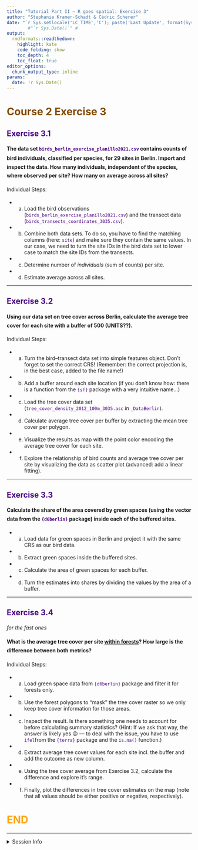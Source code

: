 ```yaml
---
title: "Tutorial Part II — R goes spatial: Exercise 3"
author: "Stephanie Kramer-Schadt & Cédric Scherer"
date: "`r Sys.setlocale('LC_TIME','C'); paste('Last Update', format(Sys.time(), '%B %e, %Y')) `" 
        #"`r Sys.Date()`" # 
output:
  rmdformats::readthedown:
    highlight: kate
    code_folding: show
    toc_depth: 4
    toc_float: true
editor_options:
  chunk_output_type: inline
params:
  date: !r Sys.Date()
---
```


<style>
h1 {
  color: Orange ;
}
h2, h3, h4, h5, h6, legend {
  color: Indigo ;
}
p {
  line-height:170%;
}
#sidebar h2 {
  background-color: Indigo;
}
code {
  color: Indigo ;
}
.exercise {
  color: #824b00;
}
</style>

# <span class='exercise'> Course 2 Exercise 3</span>

## Exercise 3.1  

**The data set `birds_berlin_exercise_planillo2021.csv` contains counts of bird individuals, classified per species, for 29 sites in Berlin. Import and inspect the data. How many individuals, independent of the species, where observed per site? How many on average across all sites?**

Individual Steps:

* a. Load the bird observations (`birds_berlin_exercise_planillo2021.csv`) and the transect data (`birds_transects_coordinates_3035.csv`).
* b. Combine both data sets. To do so, you have to find the matching columns (here: `site`) and make sure they contain the same values. In our case, we need to turn the site IDs in the bird data set to lower case to match the site IDs from the transects.
* c. Determine number of *individuals* (sum of counts) per site.
* d. Estimate average across all sites.

---

## Exercise 3.2

**Using our data set on tree cover across Berlin, calculate the average tree cover for each site with a buffer of 500 (UNITS??).**

Individual Steps:

* a. Turn the bird–transect data set into simple features object. Don't forget to set the correct CRS! (Remember: the correct projection is, in the best case, added to the file name!)
* b. Add a buffer around each site location (if you don't know how: there is a function from the `{sf}` package with a very intuitive name...)
* c. Load the tree cover data set (`tree_cover_density_2012_100m_3035.asc` in `_DataBerlin`).
* d. Calculate average tree cover per buffer by extracting the mean tree cover per polygon.
* e. Visualize the results as map with the point color encoding the average tree cover for each site.
* f. Explore the relationship of bird counts and average tree cover per site by visualizing the data as scatter plot (advanced: add a linear fitting).

---

## Exercise 3.3

**Calculate the share of the area covered by green spaces (using the vector data from the `{d6berlin}` package) inside each of the buffered sites.**

* a. Load data for green spaces in Berlin and project it with the same CRS as our bird data.
* b. Extract green spaces inside the buffered sites.
* c. Calculate the area of green spaces for each buffer.
* d. Turn the estimates into shares by dividing the values by the area of a buffer.

---

## Exercise 3.4

*for the fast ones*

**What is the average tree cover per site <u>within forests</u>? How large is the difference between both metrics?**

Individual Steps:

* a. Load green space data from `{d6berlin}` package and filter it for forests only.
* b. Use the forest polygons to "mask" the tree cover raster so we only keep tree cover information for those areas.
* c. Inspect the result. Is there something one needs to account for before calculating summary statistics? (Hint: If we ask that way, the answer is likely yes 😉 — to deal with the issue, you have to use `ifel`from the `{terra}` package and the `is.na()` function.)
* d. Extract average tree cover values for each site incl. the buffer and add the outcome as new column.
* e. Using the tree cover average from Exercise 3.2, calculate the difference and explore it's range.
* f. Finally, plot the differences in tree cover estimates on the map (note that all values should be either positive or negative, respectively).

# END

---

<details><summary>Session Info</summary>

```r
Sys.time()
sessionInfo()
```

</details>
